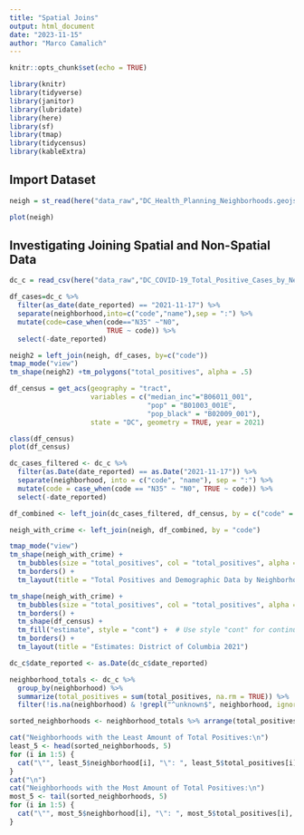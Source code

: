 ```yaml
---
title: "Spatial Joins"
output: html_document
date: "2023-11-15"
author: "Marco Camalich"
---
```


```r
knitr::opts_chunk$set(echo = TRUE)
```

```r
library(knitr)
library(tidyverse)
library(janitor)
library(lubridate)
library(here)
library(sf)
library(tmap)
library(tidycensus)
library(kableExtra)
```

## Import Dataset 
```r
neigh = st_read(here("data_raw","DC_Health_Planning_Neighborhoods.geojson")) %>% clean_names()
```

```r
plot(neigh)
```

## Investigating Joining Spatial and Non-Spatial Data
```r
dc_c = read_csv(here("data_raw","DC_COVID-19_Total_Positive_Cases_by_Neighborhood.csv")) %>% clean_names()
```


```r
df_cases=dc_c %>%
  filter(as_date(date_reported) == "2021-11-17") %>% 
  separate(neighborhood,into=c("code","name"),sep = ":") %>%
  mutate(code=case_when(code=="N35" ~"N0",
                        TRUE ~ code)) %>%
  select(-date_reported)

```

```r
neigh2 = left_join(neigh, df_cases, by=c("code"))
tmap_mode("view")
tm_shape(neigh2) +tm_polygons("total_positives", alpha = .5)
```

```r
df_census = get_acs(geography = "tract",
                    variables = c("median_inc"="B06011_001",
                                  "pop" = "B01003_001E",
                                  "pop_black" = "B02009_001"),
                    state = "DC", geometry = TRUE, year = 2021)
```

```r
class(df_census)
plot(df_census)
```
```r
dc_cases_filtered <- dc_c %>%
  filter(as.Date(date_reported) == as.Date("2021-11-17")) %>%
  separate(neighborhood, into = c("code", "name"), sep = ":") %>%
  mutate(code = case_when(code == "N35" ~ "N0", TRUE ~ code)) %>%
  select(-date_reported)

df_combined <- left_join(dc_cases_filtered, df_census, by = c("code" = "GEOID"))

neigh_with_crime <- left_join(neigh, df_combined, by = "code")

tmap_mode("view")
tm_shape(neigh_with_crime) +
  tm_bubbles(size = "total_positives", col = "total_positives", alpha = 0.7) +
  tm_borders() +
  tm_layout(title = "Total Positives and Demographic Data by Neighborhood")
```
```r
tm_shape(neigh_with_crime) +
  tm_bubbles(size = "total_positives", col = "total_positives", alpha = 0.7) +
  tm_borders() +
  tm_shape(df_census) +
  tm_fill("estimate", style = "cont") +  # Use style "cont" for continuous variables
  tm_borders() +
  tm_layout(title = "Estimates: District of Columbia 2021")
```
```r
dc_c$date_reported <- as.Date(dc_c$date_reported)

neighborhood_totals <- dc_c %>%
  group_by(neighborhood) %>%
  summarize(total_positives = sum(total_positives, na.rm = TRUE)) %>%
  filter(!is.na(neighborhood) & !grepl("^unknown$", neighborhood, ignore.case = TRUE))  

sorted_neighborhoods <- neighborhood_totals %>% arrange(total_positives)

cat("Neighborhoods with the Least Amount of Total Positives:\n")
least_5 <- head(sorted_neighborhoods, 5)
for (i in 1:5) {
  cat("\"", least_5$neighborhood[i], "\": ", least_5$total_positives[i], "\n", sep = "")
}
cat("\n")
cat("Neighborhoods with the Most Amount of Total Positives:\n")
most_5 <- tail(sorted_neighborhoods, 5)
for (i in 1:5) {
  cat("\"", most_5$neighborhood[i], "\": ", most_5$total_positives[i], "\n", sep = "")
}

```





